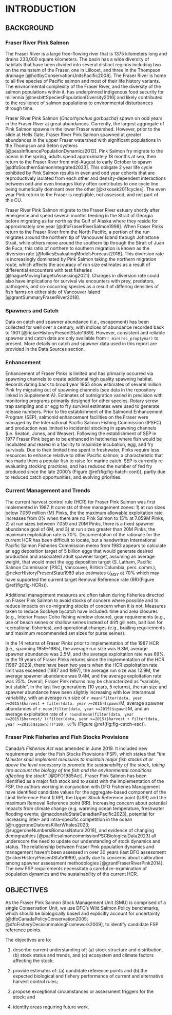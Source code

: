 # INTRODUCTION 

## BACKGROUND  

### Fraser River Pink Salmon  

The Fraser River is a large free-flowing river that is 1375 kilometers long and drains 233,000 square kilometers. 
The basin has a wide diversity of habitats that have been divided into several distinct regions including two on the mainstem of the Fraser, one in Lillooet, and three in the Thompson drainage [@holtbyConservationUnitsPacific2008]. 
The Fraser River is home to all five species of Pacific salmon and most of their life history variants. The environmental complexity of the Fraser River, and the diversity of the salmon populations within it, has underpinned indigenous food security for millennia [@nesbittSpeciesPopulationDiversity2016] and likely contributed to the resilience of salmon populations to environmental disturbances through time. 

Fraser River Pink Salmon (*Oncorhynchus gorbuscha*) spawn on odd years in the Fraser River at great abundances. 
Currently, the largest aggregate of Pink Salmon spawns in the lower Fraser watershed.
However, prior to the slide at Hells Gate, Fraser River Pink Salmon spawned at greater abundances in the upper Fraser watershed with significant populations in the Thompson and Seton systems [@pessInfluencePopulationDynamics2012]. 
Pink Salmon fry migrate to the ocean in the spring, adults spend approximately 18 months at sea, then return to the Fraser River from mid-August to early October to spawn [@dfoSouthernSalmonIntegrated2023]. 
This obligate 2 year life cycle exhibited by Pink Salmon results in even and odd year cohorts that are reproductively isolated from each other and density-dependent interactions between odd and even lineages likely often contributes to one cycle line being numerically dominant over the other [@krkosek2011cycles]. The even year Pink return to the Fraser is negligible, not assessed, and not part of this CU.    

Fraser River Pink Salmon migrate to the Fraser River estuary shortly after emergence and spend several months feeding in the Strait of Georgia before migrating as far north as the Gulf of Alaska where they reside for approximately one year [@dfoFraserRiverSalmon1998]. 
When Fraser Pinks return to the Fraser River from the North Pacific, a portion of the run migrates around the northern tip of Vancouver Island through Johnstone Strait, while others move around the southern tip through the Strait of Juan de Fuca; this ratio of northern to southern migration is known as the diversion rate [@folkesEvaluatingModelsForecast2018]. 
This diversion rate is increasingly dominated by Pink Salmon taking the northern migration route, which affects the accuracy of run size estimates as a result of differential encounters with test fisheries [@hagueMovingTargetsAssessing2021]. 
Changes in diversion rate could also have implications for survival via encounters with prey, predators, pathogens, and co-occurring species as a result of differing densities of fish farms on either side of Vancouver Island [@grantSummaryFraserRiver2018]. 


### Spawners and Catch  

Data on catch and spawner abundance (i.e., escapement) has been collected for well over a century, with indices of abundance recorded back to 1901 [@rickerHistoryPresentState1989]. However, consistent and reliable spawner and catch data are only available from `r min(rec_prop$year)` to present. More details on catch and spawner data used in this report are provided in the Data Sources section.  

### Enhancement  

Enhancement of Fraser Pinks is limited and has primarily occurred via spawning channels to create additional high quality spawning habitat. Records dating back to brood year 1955 show estimates of several million Pink fry migrating out of spawning channels (see data in the repository linked in Supplement A). 
Estimates of outmigration varied in precision with monitoring programs primarily designed for other species. 
Rotary screw trap sampling and or egg to fry survival estimates were used to generate release numbers.
Prior to the establishment of the Salmonid Enhancement Program (SEP), salmonid enhancement facilities on the Fraser were managed by the International Pacific Salmon Fishing Commission (IPSFC) and production was limited to incidental stocking in spawning channels (i.e. Seaton, Jones, and Weaver). 
Following the establishment of SEP in 1977 Fraser Pink began to be enhanced in hatcheries where fish would be incubated and reared in a facility to maximize incubation, egg, and fry survivals. 
Due to their limited time spent in freshwater, Pinks require less resources to enhance relative to other Pacific salmon; a characteristic that has made them a popular fish to raise for marine catch. 
SEP is currently re-evaluating stocking practices, and has reduced the number of fed fry produced since the late 2000’s (Figure \@ref(fig:fig-hatch-cont)), partly due to reduced catch opportunities, and evolving priorities.  

### Current Management and Trends  

The current harvest control rule (HCR) for Fraser Pink Salmon was first implemented in 1987. 
It consists of three management zones: 1) at run sizes below 7.059 million (M) Pinks, the the maximum allowable exploitation rate increases from 0% when there are no Pink Salmon to 15% at 7.059M Pinks, 2) at run sizes between 7.059 and 20M Pinks, there is a fixed spawner abundance goal of 6M, and 3) at run sizes greater than 20M Pinks, the maximum exploitation rate is 70%. 
Documentation of the rationale for the current HCR has been difficult to locate, but a handwritten International Pacific Salmon Fisheries Commission memo from 1983 appears to calculate an egg deposition target of 5 billion eggs that would generate desired production and associated adult spawner target, assuming an average weight, that would meet the egg deposition target (S. Latham, Pacific Salmon Commission [PSC], Vancouver, British Columbia, pers. comm.), @rickerHistoryPresentState1989 also estimates $U_{MSY}$ at 70% which may have supported the current target Removal Reference rate (RR)(Figure \@ref(fig:fig-HCRs)).  

Additional management measures are often taken during fisheries directed on Fraser Pink Salmon to avoid stocks of concern where possible and to reduce impacts on co-migrating stocks of concern when it is not. 
Measures taken to reduce Sockeye bycatch have included: time and area closures (e.g., Interior Fraser Coho fishing window closure), gear requirements (e.g., use of beach seines or shallow seines instead of drift gill nets, bait ban for recreational fisheries), and operational changes (e.g., brailing requirements and maximum recommended set sizes for purse seines).  

In the 14 returns of Fraser Pinks prior to implementation of the 1987 HCR (i.e., spanning 1959-1985), the average run size was 9.3M, average spawner abundance was 2.5M, and the average exploitation rate was 69%. 
In the 19 years of Fraser Pinks returns since the implementation of the HCR (1987-2023), there have been two years when the HCR exploitation rate limit was exceeded (1987 and 1997), the average run size was 12.9M, the average spawner abundance was 9.4M, and the average exploitation rate was 25%. 
Overall, Fraser Pink returns may be characterized as “variable, but stable”. 
In the last five generations (10 years, 5 returns), the run size and spawner abundance have been slightly increasing with low interannual variability, with an average run size of `r mean(filter(data, year >=2015)$harvest + filter(data, year >=2015)$spawn)`M, average spawner abundances of `r mean(filter(data, year >=2015)$spawn)`M, and an average exploitation rate of `r round(mean(filter(data, year >=2015)$harvest/ ((filter(data, year >=2015)$harvest + filter(data, year >=2015)$spawn)))*100, 0)`% (Figure \@ref(fig:fig-catch-esc)).  

### Fraser Pink Fisheries and Fish Stocks Provisions  

Canada’s *Fisheries Act* was amended in June 2019. 
It included new requirements under the  Fish Stocks Provisions (FSP), which states that "*the Minister shall implement measures to maintain major fish stocks at or above the level necessary to promote the sustainability of the stock, taking into account the biology of the fish and the environmental conditions affecting the stock*" [@DFO1985Act]. 
Fraser Pink Salmon has been identified as a major fish stock and to assist with the implementation of the FSP, the authors working in conjunction with DFO Fisheries Management have identified candidate values for the aggregate-based component of the Limit Reference Point (LRP), the Upper Stock Reference point (USR) and the maximum Removal Reference point (RR). 
Increasing concern about potential impacts from climate change (e.g. warming ocean temperature, freshwater flooding events; @macdonaldStateCanadianPacific2023), potential for increasing inter- and intra-specific competition in the ocean [@ruggeroneDiatomsKillerWhales2023; @ruggeroneNumbersBiomassNatural2018], and evidence of changing demographics [@pacificsalmoncommissionPSCBiologicalData2023] all underscore the need to update our understanding of stock dynamics and status. 
The relationship between Fraser Pink population dynamics and management haven't been assessed in over 30 years (last DFO assessment @rickerHistoryPresentState1989), partly due to concerns about calibration among spawner assessment methodologies [@grantFraserRiverPink2014]. 
The new FSP requirements necessitate a careful re-examination of population dynamics and the sustainability of the current HCR. 


## OBJECTIVES  

As the Fraser Pink Salmon Stock Management Unit (SMU) is comprised of a single Conservation Unit, we use DFO’s Wild Salmon Policy benchmarks, which should be biologically based and explicitly account for uncertainty [@dfoCanadaPolicyConservation2005; @dfoFisheryDecisionmakingFramework2009], to identify candidate FSP reference points. 

The objectives are to:  

1. describe current understanding of: (a) stock structure and distribution, (b) stock status and trends, and (c) ecosystem and climate factors affecting the stock;   

2. provide estimates of: (a) candidate reference points and (b) the expected biological and fishery performance of current and alternative harvest control rules;   

3. propose exceptional circumstances or assessment triggers for the stock; and   

4. identify areas requiring future work.   

